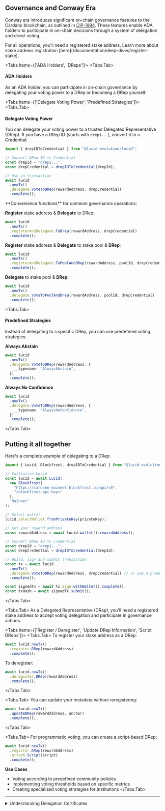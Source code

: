 
## Governance and Conway Era

Conway era introduces significant on-chain governance features to the Cardano blockchain,
as outlined in [CIP-1694](https://github.com/cardano-foundation/CIPs/tree/master/CIP-1694).
These features enable ADA holders to participate in on-chain decisions through a system of delegation and direct voting.

<Callout>
  For all operations, you'll need a registered stake address. Learn more about
  stake address registration [here](/documentation/deep-dives/register-stake).
</Callout>

<Tabs items={['ADA Holders', 'DReps']}>
<Tabs.Tab>
#### ADA Holders
As an ADA holder, you can participate in on-chain governance by delegating your voting power to a DRep or becoming a DRep yourself.

<Tabs items={['Delegate Voting Power', 'Predefined Strategies']}>
<Tabs.Tab>

#### Delegate Voting Power
You can delegate your voting power to a trusted Delegated Representative (DRep). If you have a DRep ID (starts with `drep1...`), convert it to a Credential:

```typescript
import { drepIDToCredential } from "@lucid-evolution/lucid";

// Convert DRep ID to Credential
const drepId = "drep1...";
const drepCredential = drepIDToCredential(drepId);

// Use in transaction
await lucid
  .newTx()
  .delegate.VoteToDRep(rewardAddress, drepCredential)
  .complete();
```

<Callout type="info">
**Convenience functions** for common governance operations:

**Register** stake address & **Delegate** to DRep:

```typescript
await lucid
  .newTx()
  .registerAndDelegate.ToDrep(rewardAddress, drepCredential)
  .complete();
```

**Register** stake address & **Delegate** to stake pool & **DRep**:

```typescript
await lucid
  .newTx()
  .registerAndDelegate.ToPoolAndDRep(rewardAddress, poolId, drepCredential)
  .complete();
```

**Delegate** to stake pool & **DRep**:

```typescript
await lucid
  .newTx()
  .delegate.VoteToPoolAndDrep(rewardAddress, poolId, drepCredential)
  .complete();
```
</Callout>
</Tabs.Tab>

<Tabs.Tab>
#### Predefined Strategies
Instead of delegating to a specific DRep, you can use predefined voting strategies:

**Always Abstain**

```typescript
await lucid
  .newTx()
  .delegate.VoteToDRep(rewardAddress, {
    __typename: "AlwaysAbstain",
  })
  .complete();
```

**Always No Confidence**

```typescript
await lucid
  .newTx()
  .delegate.VoteToDRep(rewardAddress, {
    __typename: "AlwaysNoConfidence",
  })
  .complete();
```

</Tabs.Tab>
</Tabs>

## Putting it all together

Here's a complete example of delegating to a DRep:

```typescript
import { Lucid, Blockfrost, drepIDToCredential } from "@lucid-evolution/lucid";

// Initialize Lucid
const lucid = await Lucid(
  new Blockfrost(
    "https://cardano-mainnet.blockfrost.io/api/v0",
    "<blockfrost-api-key>"
  ),
  "Mainnet"
);

// Select wallet
lucid.selectWallet.fromPrivateKey(privateKey);

// Get your reward address
const rewardAddress = await lucid.wallet().rewardAddress();

// Convert DRep ID to credential
const drepId = "drep1...";
const drepCredential = drepIDToCredential(drepId);

// Build, sign and submit transaction
const tx = await lucid
  .newTx()
  .delegate.VoteToDRep(rewardAddress, drepCredential) // or use a predefined strategy
  .complete();

const signedTx = await tx.sign.withWallet().complete();
const txHash = await signedTx.submit();
```

</Tabs.Tab>
  
<Tabs.Tab>
As a Delegated Representative (DRep), you'll need a registered stake address to accept voting delegation and participate in governance actions.
    
<Tabs items={['Register / Deregister', 'Update DRep Information', 'Script DReps']}>
<Tabs.Tab>
To register your stake address as a DRep:
        
```typescript
await lucid.newTx()
  .register.DRep(rewardAddress)
  .complete();
```
        
To deregister:
        
```typescript
await lucid.newTx()
  .deregister.DRep(rewardAddress)
  .complete();
```
</Tabs.Tab>
      
<Tabs.Tab>
You can update your metadata without reregistering:
        
```typescript
await lucid.newTx()
  .updateDRep(rewardAddress, anchor)
  .complete();
```
</Tabs.Tab>
      
<Tabs.Tab>
For programmatic voting, you can create a script-based DRep:
        
```typescript
await lucid.newTx()
  .register.DRep(rewardAddress)
  .attach.Script(script)
  .complete();
```

**Use Cases**

- Voting according to predefined community policies
- Implementing voting thresholds based on specific metrics
- Creating specialized voting strategies for institutions
</Tabs.Tab>
</Tabs>
</Tabs.Tab>
</Tabs>

---

<details>
<summary>Understanding Delegation Certificates</summary>
When you delegate your voting power, Evolution library creates a certificate
that's included in your transaction. Behind the scenes, this is handled by the
`Certificate.new_vote_deleg_cert` method in CML. The certificate contains:

- Stake credential derived from your reward address
- DRep you're delegating to
- Voting strategy (whether a specific DRep, Always Abstain, or Always No Confidence)
</details>
